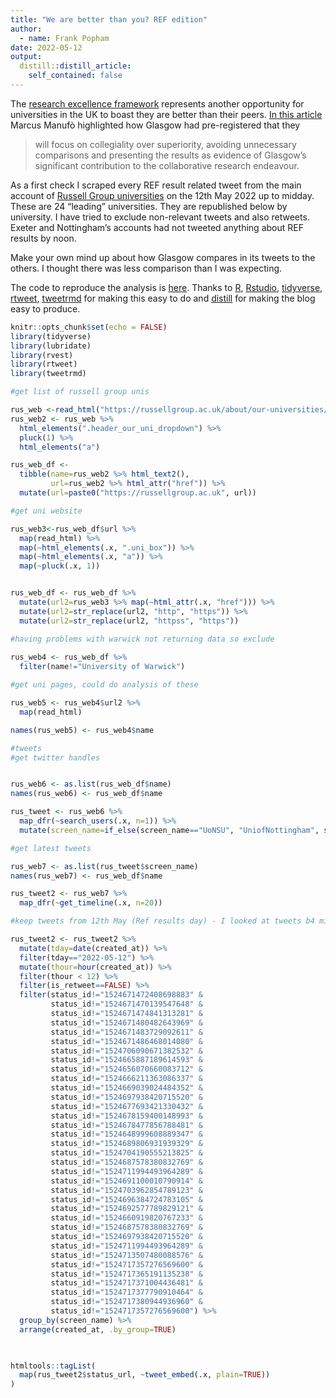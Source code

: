 ---
title: "We are better than you? REF edition"
author:
  - name: Frank Popham
date: 2022-05-12
output:
  distill::distill_article:
    self_contained: false
---

The [research excellence framework](https://www.ref.ac.uk/) represents another opportunity for universities in the UK to boast they are better than their peers. [In this article](https://www.timeshighereducation.com/campus/dont-let-ref-tail-wag-academic-dog) Marcus Manufò highlighted how Glasgow had pre-registered that they

> will focus on collegiality over superiority, avoiding unnecessary comparisons and presenting the results
> as evidence of Glasgow's significant contribution to the collaborative research endeavour.

As a first check I scraped every REF result related tweet from the main account of [Russell Group universities](https://www.russellgroup.ac.uk/) on the 12th May 2022 up to midday. These are 24 "leading" universities. They are republished below by university. I have tried to exclude non-relevant tweets and also retweets. Exeter and Nottingham's accounts had not tweeted anything about REF results by noon.

Make your own mind up about how Glasgow compares in its tweets to the others. I thought there was less comparison than I was expecting.

The code to reproduce the analysis is [here](https://github.com/frankpopham/reftweet). Thanks to [R](https://www.r-project.org/), [Rstudio](https://www.rstudio.com/), [tidyverse](https://www.tidyverse.org/), [rtweet](https://docs.ropensci.org/rtweet/), [tweetrmd](https://github.com/gadenbuie/tweetrmd) for making this easy to do and [distill](https://rstudio.github.io/distill/) for making the blog easy to produce.

```{r setup, include=FALSE}
knitr::opts_chunk$set(echo = FALSE)
library(tidyverse)
library(lubridate)
library(rvest)
library(rtweet)
library(tweetrmd)

#get list of russell group unis

rus_web <-read_html("https://russellgroup.ac.uk/about/our-universities/")
rus_web2 <- rus_web %>%
  html_elements(".header_our_uni_dropdown") %>%
  pluck(1) %>%
  html_elements("a") 

rus_web_df <- 
  tibble(name=rus_web2 %>% html_text2(),
         url=rus_web2 %>% html_attr("href")) %>%
  mutate(url=paste0("https://russellgroup.ac.uk", url))

#get uni website

rus_web3<-rus_web_df$url %>%
  map(read_html) %>%
  map(~html_elements(.x, ".uni_box")) %>%
  map(~html_elements(.x, "a")) %>%
  map(~pluck(.x, 1)) 


rus_web_df <- rus_web_df %>%
  mutate(url2=rus_web3 %>% map(~html_attr(.x, "href"))) %>%
  mutate(url2=str_replace(url2, "http", "https")) %>%
  mutate(url2=str_replace(url2, "httpss", "https"))

#having problems with warwick not returning data so exclude
  
rus_web4 <- rus_web_df %>%
  filter(name!="University of Warwick") 

#get uni pages, could do analysis of these

rus_web5 <- rus_web4$url2 %>%
  map(read_html)  

names(rus_web5) <- rus_web4$name

#tweets 
#get twitter handles


rus_web6 <- as.list(rus_web_df$name)
names(rus_web6) <- rus_web_df$name

rus_tweet <- rus_web6 %>%
  map_dfr(~search_users(.x, n=1)) %>%
  mutate(screen_name=if_else(screen_name=="UoNSU", "UniofNottingham", screen_name))

#get latest tweets

rus_web7 <- as.list(rus_tweet$screen_name)
names(rus_web7) <- rus_web_df$name

rus_tweet2 <- rus_web7 %>%
  map_dfr(~get_timeline(.x, n=20))

#keep tweets from 12th May (Ref results day) - I looked at tweets b4 midday

rus_tweet2 <- rus_tweet2 %>%
  mutate(tday=date(created_at)) %>%
  filter(tday=="2022-05-12") %>%
  mutate(thour=hour(created_at)) %>%
  filter(thour < 12) %>%
  filter(is_retweet==FALSE) %>%
  filter(status_id!="1524671472408698883" &
         status_id!="1524671470139547648" &
         status_id!="1524671474841313281" &
         status_id!="1524671480482643969" &
         status_id!="1524671483729092611" &
         status_id!="1524671486468014080" &
         status_id!="1524706090671382532" &   
         status_id!="1524665887189614593" &
         status_id!="1524656070660083712" &
         status_id!="1524666211363086337" &  
         status_id!="1524669039024484352" &
         status_id!="1524697938420715520" &
         status_id!="1524677693421330432" &
         status_id!="1524678159400148993" &
         status_id!="1524678477856788481" &   
         status_id!="1524648999608889347" &
         status_id!="1524689806931939329" &
         status_id!="1524704190555213825" &   
         status_id!="1524687578380832769" &
         status_id!="1524711994493964289" & 
         status_id!="1524691100010790914" &
         status_id!="1524703962854789123" &
         status_id!="1524696384724783105" &
         status_id!="1524692577789829121" &  
         status_id!="1524660919820767233" & 
         status_id!="1524687578380832769" & 
         status_id!="1524697938420715520" &
         status_id!="1524711994493964289" &
         status_id!="1524713507480088576" &
         status_id!="1524717357276569600" &
         status_id!="1524717365191135238" &
         status_id!="1524717371004436481" &  
         status_id!="1524717377790910464" &  
         status_id!="1524717380944936960" & 
         status_id!="1524717357276569600") %>%
  group_by(screen_name) %>%
  arrange(created_at, .by_group=TRUE)

 
```

```{r tweets}



htmltools::tagList(
  map(rus_tweet2$status_url, ~tweet_embed(.x, plain=TRUE))
)







```
